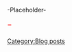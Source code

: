 -Placeholder-

<div style="font-size:16px; font-weight:bold; color:#f00; margin:5px 0px 20px 0px;">
−
<span class="countdown" style="display:none;"><span class="countdowndate">August 10 2015 17:10:00 +0900</span></span>
</div>
[[Category:Blog posts]]
